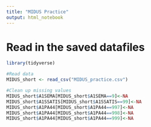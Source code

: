 ```yaml
---
title: "MIDUS Practice"
output: html_notebook
---
```



# Read in the saved datafiles
```r

library(tidyverse)

#Read data
MIDUS_short <- read_csv("MIDUS_practice.csv")

#Clean up missing values
MIDUS_short$A1SEMA[MIDUS_short$A1SEMA==9]<-NA
MIDUS_short$A1SSATIS[MIDUS_short$A1SSATIS==99]<-NA
MIDUS_short$A1PA44[MIDUS_short$A1PA44==997]<-NA
MIDUS_short$A1PA44[MIDUS_short$A1PA44==998]<-NA
MIDUS_short$A1PA44[MIDUS_short$A1PA44==999]<-NA
```

